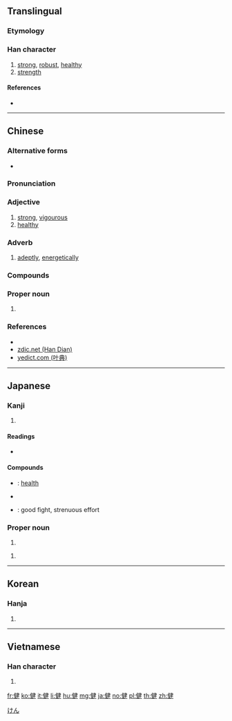 ==Translingual==

===Etymology===
{{Han compound|人|alt1=亻|t1=person|建|c1=s|c2=p|ls=psc}}

{{Han compound|人|alt1=亻|建|t1=person|t2=erect|ls=ic}}

===Han character===
{{Han char|rn=9|rad=人|as=09|sn=11|four=25240|canj=ONKQ|ids=⿰亻建}}

# [[strong]], [[robust]], [[healthy]]
# [[strength]]

====References====
* {{Han ref|kx=0111.110|dkj=00875|dj=0237.100|hdz=10184.090|uh=5065}}

----

==Chinese==
{{zh-forms}}

===Alternative forms===
* {{zh-l|徤}}

===Pronunciation===
{{zh-pron
|m=jiàn
|c=gin6
|h=pfs=
|md=
|mn=kiāⁿ
|w=
|mc=y
|oc=y
|cat=adj,adv,pn
}}

===Adjective===
{{zh-adj}}

# [[strong]], [[vigourous]]
# [[healthy]]
#: {{zh-usex|健康|health; healthy; sound}}

===Adverb===
{{zh-adv}}

# [[adeptly]], [[energetically]]

===Compounds===
{{attention|zh|needs conversion to traditional}}
{{der3
|[[健步]]
|[[健存]]
|[[健儿]]
|[[健将]]
|[[健捷]]
|[[健康]]
|[[健朗]]
|[[健美]]
|[[健美操]]
|[[健美裤]]
|[[健美运动]]
|[[健全]]
|[[健身]]
|[[健身房]]
|[[健实]]
|[[健谈]]
|[[健忘]]
|[[健旺]]
|[[健胃]]
|[[健在]]
|[[健壮]]
}}

===Proper noun===
{{zh-proper noun}}

# {{surname|lang=zh}}

===References===
* {{R:twedu|A00208}}
* [http://www.zdic.net/z/15/js/5065.htm zdic.net (Han Dian)]
* [http://yedict.com/htm/50/5065.htm yedict.com (叶典)]

----

==Japanese==

===Kanji===
{{ja-kanji|grade=4|rs=人09}}

# {{defn|lang=ja|sort=人09}}

====Readings====
* {{ja-readings|goon=[[ごん]] (gon) {{non-joyo-reading}}|kanon=[[けん]] (ken)|kun=[[すこやか]] (sukoyaka), [[たけし]] (takeshi), [[したたか]] (shitataka)}}

====Compounds====
* {{ja-r|健康|けんこう}}: [[health]]
* {{ja-r|健全|けんぜん}}
* {{ja-r|健闘|けんとう}}: good fight, strenuous effort

===Proper noun===
{{ja-pos|proper|けん}}

# {{given name|male|lang=ja}}

{{ja-pos|proper|たけし}}

# {{given name|male|lang=ja}}

[[Category:Japanese male given names|けん]]

----

==Korean==

===Hanja===
{{ko-hanja|hangeul=[[건]], [[견]]|rv=geon, gyeon|mr=kŏn, kyŏn}}

# {{defn|lang=ko|sort=人09}}

----

==Vietnamese==

===Han character===
{{vi-hantu|[[kiện]], [[kẹn]]|rs=人09}}

# {{defn|lang=vi|sort=人09}}

[[fr:健]]
[[ko:健]]
[[it:健]]
[[li:健]]
[[hu:健]]
[[mg:健]]
[[ja:健]]
[[no:健]]
[[pl:健]]
[[th:健]]
[[zh:健]]